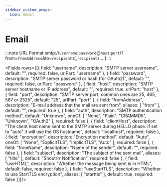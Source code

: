 ```yaml
---
sidebar_custom_props:
  icon: email
---
```



# Email


:::note URL Format
smtp://`username`:`password`@`host`:`port`/?from=`fromAddress`&to=`recipient1`[,`recipient2`,...]
:::

<Fields rows={[{
  field: "username",
  description: "SMTP server username",
  default: "",
  required: false,
  urlPart: "username"
},
{
  field: "password",
  description: "SMTP server password or hash (for OAuth2)",
  default: "",
  required: false,
  urlPart: "password"
},
{
  field: "host",
  description: "SMTP server hostname or IP address",
  default: "",
  required: true,
  urlPart: "host"
},
{
  field: "port",
  description: "SMTP server port, common ones are 25, 465, 587 or 2525",
  default: "25",
  urlPart: "port"
},
{
  field: "fromAddress",
  description: "E-mail address that the mail are sent from",
  aliases: [
    "from"
  ],
  default: "",
  required: true
},
{
  field: "auth",
  description: "SMTP authentication method",
  default: "Unknown",
  oneOf: [
    "None",
    "Plain",
    "CRAMMD5",
    "Unknown",
    "OAuth2"
  ],
  required: false
},
{
  field: "clientHost",
  description: "The client host name sent to the SMTP server during HELLO phase. If set to \"auto\" it will use the OS hostname",
  default: "localhost",
  required: false
},
{
  field: "encryption",
  description: "Encryption method",
  default: "Auto",
  oneOf: [
    "None",
    "ExplicitTLS",
    "ImplicitTLS",
    "Auto"
  ],
  required: false
},
{
  field: "fromName",
  description: "Name of the sender",
  default: "",
  required: false
},
{
  field: "subject",
  description: "The subject of the sent mail",
  aliases: [
    "title"
  ],
  default: "Shoutrrr Notification",
  required: false
},
{
  field: "useHTML",
  description: "Whether the message being sent is in HTML",
  default: false,
  required: false
},
{
  field: "useStartTLS",
  description: "Whether to use StartTLS encryption",
  aliases: [
    "starttls"
  ],
  default: true,
  required: false
}]}/>
